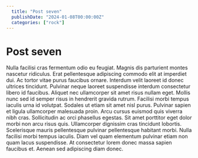 ```yaml
---
  title: "Post seven"
  publishDate: "2024-01-08T00:00:00Z"
  categories: ["rock"]
---
```

# Post seven

Nulla facilisi cras fermentum odio eu feugiat. Magnis dis parturient montes nascetur ridiculus. Erat pellentesque adipiscing commodo elit at imperdiet dui. Ac tortor vitae purus faucibus ornare. Interdum velit laoreet id donec ultrices tincidunt. Pulvinar neque laoreet suspendisse interdum consectetur libero id faucibus. Aliquet nec ullamcorper sit amet risus nullam eget. Mollis nunc sed id semper risus in hendrerit gravida rutrum. Facilisi morbi tempus iaculis urna id volutpat. Sodales ut etiam sit amet nisl purus. Pulvinar sapien et ligula ullamcorper malesuada proin. Arcu cursus euismod quis viverra nibh cras. Sollicitudin ac orci phasellus egestas. Sit amet porttitor eget dolor morbi non arcu risus quis. Ullamcorper dignissim cras tincidunt lobortis. Scelerisque mauris pellentesque pulvinar pellentesque habitant morbi. Nulla facilisi morbi tempus iaculis. Diam vel quam elementum pulvinar etiam non quam lacus suspendisse. At consectetur lorem donec massa sapien faucibus et. Aenean sed adipiscing diam donec.